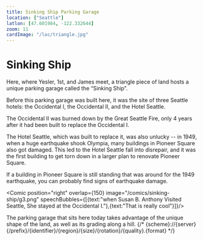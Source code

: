 ```yaml
---
title: Sinking Ship Parking Garage
location: ["Seattle"]
latlon: [47.601984, -122.332644]
zoom: 11
cardImage: "/loc/triangle.jpg"
---
```



# Sinking Ship

<LOCItem linkOut="https://www.loc.gov/item/75696663/" image="/loc/triangle.jpg" caption="Map of Seattle in 1891"/>

Here, where Yesler, 1st, and James meet, a triangle piece of land hosts a unique parking garage called the “Sinking Ship”.

Before this parking garage was built here, it was the site of three Seattle hotels: the Occidental I, the Occidental II, and the Hotel Seattle.

<LOCItem linkOut="https://www.loc.gov/resource/gdcmassbookdig.seattlememories00redf/?sp=21" image="/loc/occidental.png" caption="Occidental Hotel"/>
<Comic position="right" speechBubbles={[{ text: '*This* was the first "fancy" hotel in Seattle.' }]} image="/comics/sinking-ship/g1.png" overlap={150} absoluteHeight={60}/>
<LOCItem  image="/loc/occidental-inside.png"/>
<Comic overlap={150} speechBubbles={[{ text: 'But it’s cursed! how many hotels stood here before?' }]} image="/comics/sinking-ship/g2.png"/>
<Comic speechBubbles={[{ text: '...' },{text:"Three..."}]} position="right"/>
<Comic speechBubbles={[{ text: 'And how many got taken out by disasters?' }]} position="left"/>
<Comic speechBubbles={[{ text: '...two...' }]} position="right"/>
<Comic speechBubbles={[{ text: 'And tell me, how many hotels are standing there now?' }]} position="left"/>
<Comic speechBubbles={[{ text: 'none :(' }]} position="right"/>
<LOCItem image="/loc/hotel-earthquake.png"/>

The Occidental II was burned down by the Great Seattle Fire, only 4 years after it had been built to replace the Occidental I.

The Hotel Seattle, which was built to replace it, was also unlucky -- in 1949, when a huge earthquake shook Olympia, many buildings in Pioneer Square also got damaged. This led to the Hotel Seattle fall into disrepair, and it was the first building to get torn down in a larger plan to renovate Pioneer Square.

If a building in Pioneer Square is still standing that was around for the 1949 earthquake, you can probably find signs of earthquake damage.

<LOCItem lcLink="https://www.loc.gov/item/75696663/" image="/loc/susan-journal.png" caption="Map of Seattle in 1891"/>
 
 <Comic position="right" overlap={150} image="/comics/sinking-ship/g3.png" speechBubbles={[{text:"when Susan B. Anthony Visited Seattle, She stayed at the Occidental I."},{text:"That is really cool"}]}/>

 The parking garage that sits here today takes advantage of the unique shape of the land, as well as its grading along a hill.
{/* {scheme}://{server}{/prefix}/{identifier}/{region}/{size}/{rotation}/{quality}.{format} */}